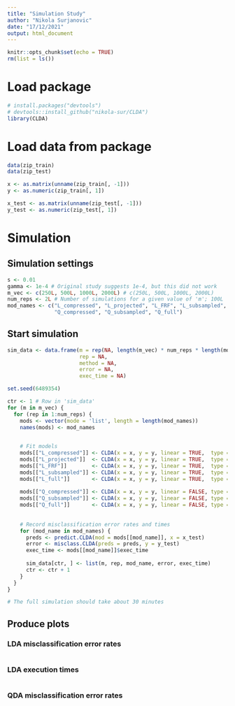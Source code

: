 ```yaml
---
title: "Simulation Study"
author: "Nikola Surjanovic"
date: "17/12/2021"
output: html_document
---
```


```r
knitr::opts_chunk$set(echo = TRUE)
rm(list = ls())
```


# Load package

```r
# install.packages("devtools")
# devtools::install_github("nikola-sur/CLDA")
library(CLDA)
```



# Load data from package

```r
data(zip_train)
data(zip_test)

x <- as.matrix(unname(zip_train[, -1]))
y <- as.numeric(zip_train[, 1])

x_test <- as.matrix(unname(zip_test[, -1]))
y_test <- as.numeric(zip_test[, 1])
```



# Simulation

## Simulation settings

```r
s <- 0.01
gamma <- 1e-4 # Original study suggests 1e-4, but this did not work
m_vec <- c(250L, 500L, 1000L, 2000L) # c(250L, 500L, 1000L, 2000L)
num_reps <- 2L # Number of simulations for a given value of 'm'; 100L
mod_names <- c("L_compressed", "L_projected", "L_FRF", "L_subsampled", "L_full",
               "Q_compressed", "Q_subsampled", "Q_full")
```


## Start simulation

```r
sim_data <- data.frame(m = rep(NA, length(m_vec) * num_reps * length(mod_names)),
                       rep = NA,
                       method = NA,
                       error = NA,
                       exec_time = NA)
```

```r
set.seed(6489354)

ctr <- 1 # Row in 'sim_data'
for (m in m_vec) {
  for (rep in 1:num_reps) {
    mods <- vector(mode = 'list', length = length(mod_names))
    names(mods) <- mod_names

        
    # Fit models
    mods[["L_compressed"]] <- CLDA(x = x, y = y, linear = TRUE,  type = "compressed", m = m, s = s, gamma = gamma)
    mods[["L_projected"]]  <- CLDA(x = x, y = y, linear = TRUE,  type = "projected", m = m, s = s, gamma = gamma)
    mods[["L_FRF"]]        <- CLDA(x = x, y = y, linear = TRUE,  type = "FRF", m = m, s = s, gamma = gamma)
    mods[["L_subsampled"]] <- CLDA(x = x, y = y, linear = TRUE,  type = "subsampled", m = m, gamma = gamma)
    mods[["L_full"]]       <- CLDA(x = x, y = y, linear = TRUE,  type = "full", gamma = gamma)
    
    mods[["Q_compressed"]] <- CLDA(x = x, y = y, linear = FALSE, type = "compressed", m = m, s = s, gamma = gamma)
    mods[["Q_subsampled"]] <- CLDA(x = x, y = y, linear = FALSE, type = "subsampled", m = m, gamma = gamma)
    mods[["Q_full"]]       <- CLDA(x = x, y = y, linear = FALSE, type = "full", gamma = gamma)
    
    
    # Record misclassification error rates and times
    for (mod_name in mod_names) {
      preds <- predict.CLDA(mod = mods[[mod_name]], x = x_test)
      error <- misclass.CLDA(preds = preds, y = y_test)
      exec_time <- mods[[mod_name]]$exec_time
      
      sim_data[ctr, ] <- list(m, rep, mod_name, error, exec_time)
      ctr <- ctr + 1
    }
  }
}
```

```r
# The full simulation should take about 30 minutes
```


## Produce plots

### LDA misclassification error rates

```r

```


### LDA execution times

```r

```


### QDA misclassification error rates

```r

```


